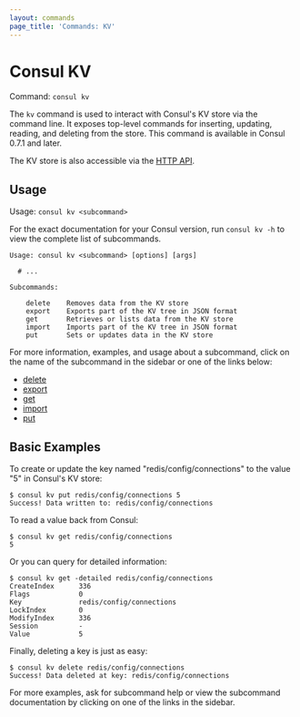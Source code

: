 ```yaml
---
layout: commands
page_title: 'Commands: KV'
---
```


# Consul KV

Command: `consul kv`

The `kv` command is used to interact with Consul's KV store via the
command line. It exposes top-level commands for inserting, updating, reading,
and deleting from the store. This command is available in Consul 0.7.1 and
later.

The KV store is also accessible via the
[HTTP API](/api-docs/kv).

## Usage

Usage: `consul kv <subcommand>`

For the exact documentation for your Consul version, run `consul kv -h` to view
the complete list of subcommands.

```text
Usage: consul kv <subcommand> [options] [args]

  # ...

Subcommands:

    delete    Removes data from the KV store
    export    Exports part of the KV tree in JSON format
    get       Retrieves or lists data from the KV store
    import    Imports part of the KV tree in JSON format
    put       Sets or updates data in the KV store
```

For more information, examples, and usage about a subcommand, click on the name
of the subcommand in the sidebar or one of the links below:

- [delete](/commands/kv/delete)
- [export](/commands/kv/export)
- [get](/commands/kv/get)
- [import](/commands/kv/import)
- [put](/commands/kv/put)

## Basic Examples

To create or update the key named "redis/config/connections" to the value "5" in
Consul's KV store:

```shell-session
$ consul kv put redis/config/connections 5
Success! Data written to: redis/config/connections
```

To read a value back from Consul:

```shell-session
$ consul kv get redis/config/connections
5
```

Or you can query for detailed information:

```shell-session
$ consul kv get -detailed redis/config/connections
CreateIndex      336
Flags            0
Key              redis/config/connections
LockIndex        0
ModifyIndex      336
Session          -
Value            5
```

Finally, deleting a key is just as easy:

```shell-session
$ consul kv delete redis/config/connections
Success! Data deleted at key: redis/config/connections
```

For more examples, ask for subcommand help or view the subcommand documentation
by clicking on one of the links in the sidebar.
